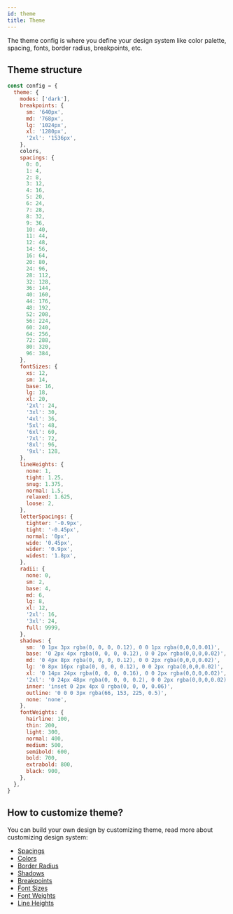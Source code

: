```yaml
---
id: theme
title: Theme
---
```


The theme config is where you define your design system like
color palette, spacing, fonts, border radius, breakpoints, etc.

## Theme structure

```js
const config = {
  theme: {
    modes: ['dark'],
    breakpoints: {
      sm: '640px',
      md: '768px',
      lg: '1024px',
      xl: '1280px',
      '2xl': '1536px',
    },
    colors,
    spacings: {
      0: 0,
      1: 4,
      2: 8,
      3: 12,
      4: 16,
      5: 20,
      6: 24,
      7: 28,
      8: 32,
      9: 36,
      10: 40,
      11: 44,
      12: 48,
      14: 56,
      16: 64,
      20: 80,
      24: 96,
      28: 112,
      32: 128,
      36: 144,
      40: 160,
      44: 176,
      48: 192,
      52: 208,
      56: 224,
      60: 240,
      64: 256,
      72: 288,
      80: 320,
      96: 384,
    },
    fontSizes: {
      xs: 12,
      sm: 14,
      base: 16,
      lg: 18,
      xl: 20,
      '2xl': 24,
      '3xl': 30,
      '4xl': 36,
      '5xl': 48,
      '6xl': 60,
      '7xl': 72,
      '8xl': 96,
      '9xl': 128,
    },
    lineHeights: {
      none: 1,
      tight: 1.25,
      snug: 1.375,
      normal: 1.5,
      relaxed: 1.625,
      loose: 2,
    },
    letterSpacings: {
      tighter: '-0.9px',
      tight: '-0.45px',
      normal: '0px',
      wide: '0.45px',
      wider: '0.9px',
      widest: '1.8px',
    },
    radii: {
      none: 0,
      sm: 2,
      base: 4,
      md: 6,
      lg: 8,
      xl: 12,
      '2xl': 16,
      '3xl': 24,
      full: 9999,
    },
    shadows: {
      sm: '0 1px 3px rgba(0, 0, 0, 0.12), 0 0 1px rgba(0,0,0,0.01)',
      base: '0 2px 4px rgba(0, 0, 0, 0.12), 0 0 2px rgba(0,0,0,0.02)',
      md: '0 4px 8px rgba(0, 0, 0, 0.12), 0 0 2px rgba(0,0,0,0.02)',
      lg: '0 8px 16px rgba(0, 0, 0, 0.12), 0 0 2px rgba(0,0,0,0.02)',
      xl: '0 14px 24px rgba(0, 0, 0, 0.16), 0 0 2px rgba(0,0,0,0.02)',
      '2xl': '0 24px 48px rgba(0, 0, 0, 0.2), 0 0 2px rgba(0,0,0,0.02)',
      inner: 'inset 0 2px 4px 0 rgba(0, 0, 0, 0.06)',
      outline: '0 0 0 3px rgba(66, 153, 225, 0.5)',
      none: 'none',
    },
    fontWeights: {
      hairline: 100,
      thin: 200,
      light: 300,
      normal: 400,
      medium: 500,
      semibold: 600,
      bold: 700,
      extrabold: 800,
      black: 900,
    },
  },
}
```

## How to customize theme?

You can build your own design by customizing theme, read more about customizing design system:

- [Spacings](/docs/design-system-spacings)
- [Colors](/docs/design-system-colors)
- [Border Radius](/docs/design-system-radii)
- [Shadows](/docs/design-system-shadows)
- [Breakpoints](/docs/design-system-breakpoints)
- [Font Sizes](/docs/design-system-font-sizes)
- [Font Weights](/docs/design-system-font-weights)
- [Line Heights](/docs/design-system-line-heights)
